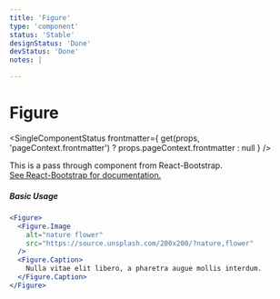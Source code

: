 ```yaml
---
title: 'Figure'
type: 'component'
status: 'Stable'
designStatus: 'Done'
devStatus: 'Done'
notes: |

---
```



# Figure

<SingleComponentStatus
  frontmatter={
    get(props, 'pageContext.frontmatter') ? props.pageContext.frontmatter : null
  }
/>

<p style={{ fontSize: '1.5em' }}>
  This is a pass through component from React-Bootstrap.<br/>
  <a href="https://react-bootstrap.github.io/components/figures/" target="_blank">
    See React-Bootstrap for documentation.
  </a>
</p>

##### Basic Usage

```jsx live=true
<Figure>
  <Figure.Image
    alt="nature flower"
    src="https://source.unsplash.com/200x200/?nature,flower"
  />
  <Figure.Caption>
    Nulla vitae elit libero, a pharetra augue mollis interdum.
  </Figure.Caption>
</Figure>
```
